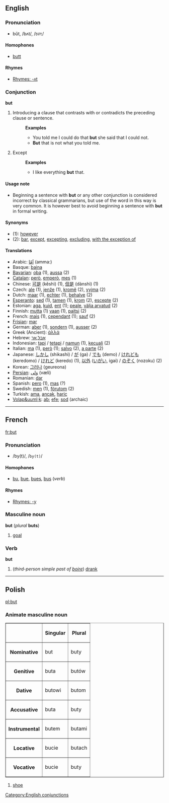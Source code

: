 ==English==
===Pronunciation===
*bŭt, /bʌt/, /<tt>bVt</tt>/
====Homophones====
*[[butt]]
====Rhymes====
*[[Rhymes:English:-ʌt|Rhymes: -ʌt]]

===Conjunction===
'''but'''

#Introducing a clause that contrasts with or contradicts the preceding clause or sentence.
#:'''Examples'''
#:* You told me I could do that '''but''' she said that I could not.
#:* '''But''' that is not what you told me.
# Except
#:'''Examples'''
#:* I like everything '''but''' that.

====Usage note====
*Beginning a sentence with '''but''' or any other conjunction is considered incorrect by classical grammarians, but use of the word in this way is very common.  It is however best to avoid beginning a sentence with '''but''' in formal writing.

====Synonyms====
*(1): [[however]]
*(2): [[bar]], [[except]], [[excepting]], [[excluding]], [[with the exception of]]

====Translations====
*Arabic: [[اَمّا]] (amma:)
*Basque: [[baina]]
*[[Bavarian]]: [[oba]] (1), [[aussa]] (2)
*[[Catalan]]: [[però]], [[emperò]], [[mes]] (1)
*Chinese: [[可是]] (kěshì) (1), [[但是]] (dànshì) (1)
*Czech: [[ale]] (1), [[jenže]] (1), [[kromě]] (2), [[vyjma]] (2)
*Dutch: [[maar]] (1), [[echter]] (1), [[behalve]] (2)
*[[Esperanto]]: [[sed]] (1), [[tamen]] (1), [[krom]] (2), [[escepte]] (2)
*Estonian: [[aga]], [[kuid]], [[ent]] (1); [[peale]], [[välja arvatud]] (2) 
*Finnish: [[mutta]] (1) [[vaan#Finnish|vaan]] (1), [[paitsi]] (2)
*French: [[mais]] (1), [[cependant]] (1); [[sauf]] (2)
*[[Frisian]]: [[mar]]
*German: [[aber]] (1), [[sondern]] (1), [[ausser]] (2)
*Greek (Ancient): [[ἀλλά]]
*Hebrew: [[אבל]],[[אך]]
*Indonesian: [[tapi]] / [[tetapi]] / [[namun]] (1), [[kecuali]] (2)
*Italian: [[ma]] (1), [[però]] (1); [[salvo]] (2), [[a parte]] (2)
*Japanese: [[しかし]] (shikashi) / [[が]] (ga) / [[でも]] (demo) / [[けれども]] (keredomo) / [[けれど]] (keredo) (1), [[以外]] ([[いがい]], igai) / [[のぞく]] (nozoku) (2)
*Korean: [[그러나]] (geureona)
*[[Persian]]: [[وَلی]] (væli)
*Romanian: [[dar]]
*Spanish: [[pero]] (1), [[mas]] (?)
*Swedish: [[men]] (1), [[förutom]] (2)
*Turkish: [[ama]], [[ancak]], [[hariç]]
*[[Volap&uuml;k]]: [[ab]]; [[efe]]; [[sod]] (archaic)

----

==French==
[[fr:but]]

===Pronunciation===
*/by(t)/, /<tt>by(t)</tt>/<!-- i'm assuming the (t) is pronounced only under liaison -->
====Homophones====
* [[bu]], [[bue]], [[bues]], [[bus]] (''verb'')
====Rhymes====
*[[Rhymes:French:-y|Rhymes: -y]]
===Masculine noun===
'''but''' (''plural'' '''buts''')
#[[goal]]

===Verb===
'''but'''

#(''third-person simple past of [[boire]]'') [[drank]]

----
==Polish==
[[pl:but]]
===Animate masculine noun===
<table border=1>
<tr><th><th>Singular<th>Plural</tr>
<tr><th>Nominative<td>but<td>buty</tr>
<tr><th>Genitive<td>buta<td>butów</tr>
<tr><th>Dative<td>butowi<td>butom</tr>
<tr><th>Accusative<td>buta<td>buty</tr>
<tr><th>Instrumental<td>butem<td>butami</tr>
<tr><th>Locative<td>bucie<td>butach</tr>
<tr><th>Vocative<td>bucie<td>buty</tr>
</table>

#[[shoe]]

[[Category:English conjunctions]]